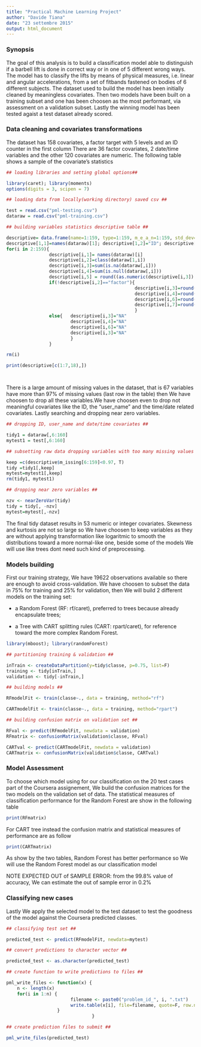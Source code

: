 ```yaml
---
title: "Practical Machine Learning Project"
author: "Davide Tiana"
date: "23 settembre 2015"
output: html_document
---
```


### Synopsis

The goal of this analysis is to build a classification model able to distinguish if a barbell lift is done in correct way or in one of 5 different wrong ways. The model has to classify the lifts by means of physical measures, i.e. linear and angular accelerations, from a set of fitbands fastened on bodies of 6 different subjects. The dataset used to build the model has been initially cleaned by meaningless covariates. Then two models have been built on a training subset and one has been choosen as the most performant, via assessment on a validation subset. Lastly the winning model has been tested agaist a test dataset already scored.


### Data cleaning and covariates transformations

The dataset has 158 covariates, a factor target with 5 levels and an ID counter in the first column
There are 36 factor covariates, 2 date/time variables and the other 120 covariates are numeric.
The following table shows a sample of the covariate's statistics
```r
## loading libraries and setting global options##

library(caret); library(moments)
options(digits = 3, scipen = 7)

## loading data from locally(working directory) saved csv ##

test = read.csv("pml-testing.csv")
dataraw = read.csv("pml-training.csv")

## building variables statistics descriptive table ##

descriptive= data.frame(name=1:159, type=1:159, m_e_a_n=1:159, std_dev=1:159, m_issing=1:159, skewness=1:159, kurtosis=1:159)
descriptive[1,1]=names(dataraw)[1]; descriptive[1,2]="ID"; descriptive[1,3:7]=NA
for(i in 2:159){
                descriptive[i,1]= names(dataraw)[i]
                descriptive[i,2]=class(dataraw[1,i])
                descriptive[i,3]=sum(is.na(dataraw[,i]))
                descriptive[i,4]=sum(is.null(dataraw[,i]))
                descriptive[i,5] = round((as.numeric(descriptive[i,3]) + as.numeric(descriptive[i,4]))/19622,3)
                if(!descriptive[i,2]=="factor"){
                                                descriptive[i,3]=round(mean(dataraw[,i]), 3)
                                                descriptive[i,4]=round(sd(dataraw[,i]), 3)
                                                descriptive[i,6]=round(skewness(dataraw[,i], na.rm=T), 3)
                                                descriptive[i,7]=round(kurtosis(dataraw[,i], na.rm=T), 3)                
                                                }
                else{   descriptive[i,3]="NA"
                        descriptive[i,4]="NA"
                        descriptive[i,6]="NA"
                        descriptive[i,3]="NA"
                        }
                }

rm(i)

print(descriptive[c(1:7,18),])




```
There is a large amount of missing values in the dataset, that is  67 variables have more than 97% of missing values (last row in the table) then We have choosen to drop all these variables.We have choosen even to drop not meaningful covariates like the ID, the "user_name" and the time/date related covariates. Lastly searching and dropping near zero variables.
```r

## dropping ID, user_name and date/time covariates ##

tidy1 = dataraw[,6:160]
mytest1 = test[,6:160]

## subsetting raw data dropping variables with too many missing values and the ID ##

keep =c(descriptive$m_issing[6:159]<0.97, T)
tidy =tidy1[,keep]
mytest=mytest1[,keep]
rm(tidy1, mytest1)

## dropping near zero variables ##

nzv <- nearZeroVar(tidy)
tidy = tidy[, -nzv]
mytest=mytest[,-nzv]

```
The final tidy dataset results in 53 numeric or integer covariates.
Skewness and kurtosis are not so large so We have choosen to keep variables as they are without applying transformation like logaritmic to smooth the distributions toward a more normal-like one, beside some of the models We will use like trees dont need such kind of preprocessing.

### Models building

First our training strategy, We have 19622 observations available so there are enough to avoid cross-validation.
We have choosen to subset the data in 75% for training and 25% for validation, then We will build 
2 different models on the training set:

- a Random Forest (RF: rf/caret), preferred to trees because already encapsulate trees;

- a Tree with CART splitting rules (CART: rpart/caret), for reference toward the more complex Random Forest.
```r

library(mboost); library(randomForest)

## partitioning training & validation ##

inTrain <- createDataPartition(y=tidy$classe, p=0.75, list=F)
training <- tidy[inTrain,]
validation <- tidy[-inTrain,]

## building models ##

RFmodelFit <- train(classe~., data = training, method="rf")

CARTmodelFit <- train(classe~., data = training, method="rpart")

## building confusion matrix on validation set ##

RFval <- predict(RFmodelFit, newdata = validation)
RFmatrix <- confusionMatrix(validation$classe, RFval)

CARTval <- predict(CARTmodelFit, newdata = validation)
CARTmatrix <- confusionMatrix(validation$classe, CARTval)

```

### Model Assessment

To choose which model using for our classification on the 20 test cases part of the Coursera assignement, We build the  confusion matrices for the two models on the validation set of data.
The statistical measures of classification performance for the Random Forest are show in the following table
```r

print(RFmatrix)

```

For CART tree instead the confusion matrix and statistical measures of performance are as follow
```r

print(CARTmatrix)

```

As show by the two tables, Random Forest has better performance so We will use the Random Forest model as our classification model

NOTE EXPECTED OUT of SAMPLE ERROR: from the 99.8% value of accuracy, We can estimate the out of sample error in 0.2%

### Classifying new cases 

Lastly We apply the selected model to the test dataset to test the goodness of the model against the Coursera predicted classes.
```r

## classifying test set ##

predicted_test <- predict(RFmodelFit, newdata=mytest)

## convert predictions to character vector ##

predicted_test <- as.character(predicted_test)

## create function to write predictions to files ##

pml_write_files <- function(x) {
    n <- length(x)
    for(i in 1:n) {
                        filename <- paste0("problem_id_", i, ".txt")
                        write.table(x[i], file=filename, quote=F, row.names=F, col.names=F)
                   }
                                }

## create prediction files to submit ##

pml_write_files(predicted_test)

```

